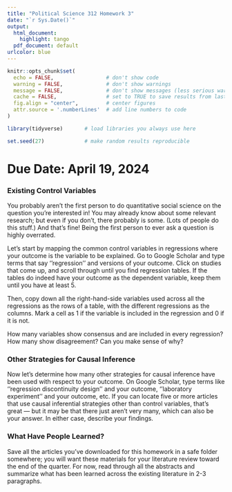 ```yaml
---
title: "Political Science 312 Homework 3"
date: "`r Sys.Date()`"
output:
  html_document:
    highlight: tango
  pdf_document: default
urlcolor: blue
---
```


```r
knitr::opts_chunk$set(
  echo = FALSE,                 # don't show code
  warning = FALSE,              # don't show warnings
  message = FALSE,              # don't show messages (less serious warnings)
  cache = FALSE,                # set to TRUE to save results from last compilation
  fig.align = "center",         # center figures
  attr.source = '.numberLines'  # add line numbers to code
)

library(tidyverse)       # load libraries you always use here

set.seed(27)             # make random results reproducible
```

# Due Date: April 19, 2024

### Existing Control Variables

You probably aren't the first person to do quantitative social science on the question you're interested in! You may already know about some relevant research; but even if you don't, there probably is some. (Lots of people do this stuff.) And that's fine! Being the first person to ever ask a question is highly overrated. 

Let's start by mapping the common control variables in regressions where your outcome is the variable to be explained. Go to Google Scholar and type terms that say ''regression'' and versions of your outcome. Click on studies that come up, and scroll through until you find regression tables. If the tables do indeed have your outcome as the dependent variable, keep them until you have at least 5.

Then, copy down all the right-hand-side variables used across all the regressions as the rows of a table, with the different regressions as the columns. Mark a cell as 1 if the variable is included in the regression and 0 if it is not. 

How many variables show consensus and are included in every regression? How many show disagreement? Can you make sense of why?

### Other Strategies for Causal Inference

Now let's determine how many other strategies for causal inference have been used with respect to your outcome. On Google Scholar, type terms like ''regression discontinuity design'' and your outcome, ''laboratory experiment'' and your outcome, etc. If you can locate five or more articles that use causal inferential strategies other than control variables, that's great --- but it may be that there just aren't very many, which can also be your answer. In either case, describe your findings.

### What Have People Learned?

Save all the articles you've downloaded for this homework in a safe folder somewhere; you will want these materials for your literature review toward the end of the quarter. For now, read through all the abstracts and summarize what has been learned across the existing literature in 2-3 paragraphs.

